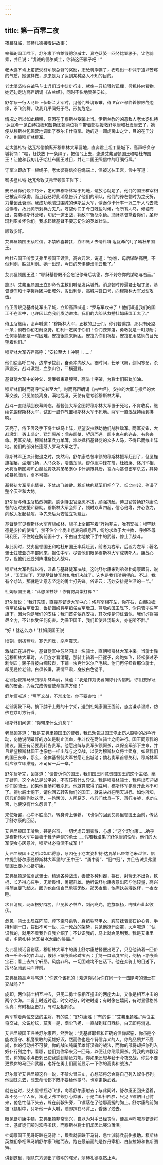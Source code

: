 ```yaml
---
---
---
```

title: 第一百零二夜
---






夜幕降临，莎赫札德接着讲故事：





幸福的国王陛下，舒尔康下令给假德尔威士、真老妖婆一匹努比亚骡子，让他骑乘，并且说：“虔诚的德尔威士，你骑这匹骡子吧！”

老太婆不肯上前接受舒尔康总督的奖励，拒绝骑乘骡子，表现出一种诚于追求苦炼的气质，她这样做，原来是为了达到某种路人不知的目的。

老太婆坚持在战马与士兵们当中徒步行走，就像一只狡猾的狐狸，伺机扑向猎物。她还边走边高声朗诵《古兰经》，同时不住地赞美安拉。

舒尔康一行人马赶上伊斯兰大军时，见他们处境艰难，侍卫官正濒临着惨败的边缘，矛飞剑舞，敌我几乎同归于尽，形势危急。

情况之所以如此糟糕，原因在于穆斯林受骗上当。伊斯兰教的凶恶敌人老太婆札特·达瓦希一见白赫拉姆和鲁斯图姆两位将军带着部队援救舒尔康和杜姆康去了，她便从穆斯林包围营地调出了泰尔卡什将军。她的这一调虎离山之计，目的在于分化、削弱穆斯林援军。

老太婆札特·达瓦希偷偷离开穆斯林大军营地，直奔君士坦丁堡城下，高声呼唤守城将领：“喂，赶快放下一条绳子，把信吊上去，速送艾弗里顿国王和哈杜布国王！让他和我的儿子哈杜布国王过目，井让二国王照信中的叮嘱行事。”

守军立即放下一根绳子，老太婆将信拴在绳端上，信被送往王宫，信中写道：


智多星札特·达瓦希致艾弗里顿国王陛下：

我已替你们设下巧计，定可置穆斯林军于死地，请放心就是了。他们的国王和宰相已被我军俘虏，而且我已将此消息告诉了他们的军队，他们的锋芒顿时为之夭折，力量因此衰弱。我成功地骗过围城的伊斯兰大军，诱泰尔卡什率一万二千人马去救被俘者，故此间所剩兵力无几。万望你们于今日晚些时候，令所有人马，倾城而出，突袭穆斯林营帐，切记一道出战，将敌军斩尽杀绝。耶稣基督望着你们，圣母玛利亚关怀你们。我求耶稣基督不要忘记你的英雄壮举。

顺致安好。



艾弗里顿国王读过信，不禁欣喜若狂，立即派人去请札特·达瓦希的儿子哈杜布国王。

哈杜布国王听罢艾弗里顿国王读信，高兴异常，说道：“你瞧，母后谋略高明，不似利剑，胜过利剑。她一出现，今日的恐惧便烟消云散了。”

艾弗里顿国王说：“耶稣基督既不会忘记你母后功德，亦不剥夺你的谋略与吝啬。”

旋即，艾弗里顿国王立即命令主教们喊话发兵城外。消息顿时传遍君士坦丁堡，基督徒军和十字架兵团冲出城外，拔出利剑，高喊冲锋口号，向穆斯林大军发动攻击。

侍卫官眼见基督徒军出了城，立即高声喊道：“罗马军攻来了！他们知道我们的国王不在军中，也许因此向我们发动进攻。我们的大部队救援杜姆康国王去了。”

侍卫官继续，高声喊道：“穆斯林大军，正教的卫士们，你们若逃跑，那只有死路一条；倘若你们忍耐坚持，胜利一定属于你们！你们要知道，勇敢就是一时忍耐；任何事情都是一时困难，安拉很快来解困。安拉为你们祝福，安拉在用慈悯的目光望着你们。”

穆斯林大军齐声高呼：“安拉至大！冲啊！……”

他们边高呼口号，边举矛拔剑，奋勇冲向敌人。霎时间，长矛飞舞，剑闪寒光，杀声震天，战斗激烈，血染山谷，尸横遍野。

基督徒大军中的神父、清廉者束紧腰带，高举十字架，为将士们鼓劲加油。

穆斯林们时而高呼“安拉至大”，时而高声朗诵《古兰经》。安拉的大军与撒旦的大军交战，只见脑袋离身，满地乱滚，天使有意考验穆斯林大军。

战斗一直继续到夜幕降临。基督徒大军企图将穆斯林大军置于死地，不肯收兵，继续包围穆斯林大军，试图一鼓作气置穆斯林大军于死地。两军一直激战持续到拂晓。

天亮了，侍卫官及手下将士纵马上阵，期望安拉默助他们战胜敌军。两军交锋，大战激烈。勇士坚定，猛烈厮杀；懦夫胆怯，望风而逃。胆小鬼有的逃去，有的丧命。两军交战，穆斯林军兵力单薄，难以抵挡基督徒的众多人马，不得已而撤出阵地。他们的部分帐篷落入罗马大军之手。

穆斯林军正决计撤退之时，突然间，舒尔康总督率领的穆斯林援军赶到了，但见旌旗招展，尘烟飞扬，人马众多，浩浩荡荡。舒尔康冲锋在前，杜姆康、佟丹宰相、大将鲁斯图姆和白赫拉姆及其弟弟泰尔卡什紧跟其后，奋力向基督徒军杀去，其势如暴风骤雨，勇不可挡。

基督徒大军见此情景，不禁魂飞魄散。穆斯林的精英们相会了。烟尘四起，弥漫了整个天空和大地。

舒尔康与侍卫官热烈拥抱，感谢侍卫官坚忍不拔，顽强抗敌。侍卫官赞扬舒尔康总督的及时支援和帮助。穆斯林大军会师了，顿时欢声四起，信心倍增，齐心协力，向敌人发起猛攻，争先恐后为安拉立功建业。

基督徒军见穆斯林大军旌旗如林，旗子上全都写着“万物非主，唯有安拉；穆罕默德是安拉的使者”，禁不住个个发出悲哀的叹息声，纷纷求救于大主教，呼唤圣母玛利亚，不住地在胸前画十字，不由自主地放下手中的武器，停止了战斗。

与此同时，艾弗里顿国王和哈杜布国王率兵赶到，前者为右军，后者为左军；著名骑士拉威亚亦率部同来，担任中军。尽管他们眼见穆斯林大军成势吓人，胆战心惊，但他们还是列阵准备投入战斗。

穆斯林大军列阵以待，准备与基督徒军决战。这时舒尔康来到弟弟杜姆康跟前，说道：“国王陛下，无疑基督徒军想和我们决战了。这也是我们所期望的。不过，我有个想法，那就是让意志坚定的勇士打先锋。俗语云：巧妙安排是生活的一半。”

杜姆康国王说：“此想法甚妙！你有何具体打算？”

舒尔康说：“我打先锋，直撞基督徒大军中心；佟丹宰相在左，你在右，白赫拉姆将军担任右军后卫，鲁斯图姆将军担任左军后卫。尊敬的国王陛下，你只管守在军旗下，因为你是我们的支柱；我们首先依靠安拉，其次便是仰仗着你。我们必将竭尽全力，不让你受任何伤害。为保卫国王，我们即使赴汤蹈火，亦在所不辞。”

“好！就这么办！”杜姆康国王说，

顷刻，剑拔弩张，寒光闪烁，杀声震天。

激战正在进行中，基督徒军中忽然闪出一名骑士，直朝穆斯林大军冲来。当骑士靠近穆斯林大军时，人们方才看清楚，那骑士骑着一匹骡子，奔跑如飞，轻松躲过矛刺剑击；骡子背披白绸鞍辔，下铺一块克什米尔产毛毯。他们再仔细看那位骑士，却见是位老翁，白须长垂，表情严肃，身披白色铠甲。

老翁扬鞭策马来到穆斯林军前，喊道：“我是作为使者向你们传信的，你们要保证我的安全，为我完成传信使命提供方便！”

舒尔康喊道：“两军交战，不杀来使。你不要害怕！”

老翁离鞍下马，摘下脖子上戴的十字架，送到杜姆康国王面前，态度谦恭温顺，仿佛在求对方行善。

穆斯林们问道：“你带来什么消息？”

老翁回答道：“我是艾弗里顿国王的使者，我已劝告过国王停止伤人毁物的战争行动，向他说明最好的办法是制止流血，争斗仅在两位骑士之间进行。国王同意我的建议。国王有话要我转告贵军。他愿出阵与贵军头领厮杀，以保全军部下生命，并且希望穆斯林国王也像他一样出阵与之交战，以便为穆斯林众将士赎身。如果我们的国王丧命，那么，全体基督徒大军甘愿让出城池；倘若贵军首领失利，穆斯林军就应该立即撤退，不可留一兵一卒。”

舒尔康听完，回答道：“请告诉你的国王，我们国王同意贵国国王的这个主张。毫无疑问，这个办法是公平的，不应该有什么异议。我是穆斯林骑士，我将出阵迎战你们的骑士。如果他当场将我杀死，他就算取得了胜利，穆斯林军非离开此地不可了。德尔威士阁下，请你回去转告你们的国王，就说决战在明天进行。如你所知，因我们刚刚到达这里，一路跋涉，人困马乏，待我们休息一下，再行决战，成功与否，也便没有什么怨言了。”

来使听罢，心中不胜高兴，转身跨上骡鞍，飞也似的回到艾弗里顿国王面前，传达了舒尔康的回话。

艾弗里顿国王听后，甚是兴奋，一切忧虑云消雾散，心想：“这个舒尔康……确乎是穆斯林大军中最善于舞矛弄剑的勇士……假若我结果了舒尔康的性命，他们的大军便会心灰意冷，穆斯林必将溃不成军！”

艾弗里顿国王之所以如此得意，原因在于老太婆札特·达瓦希已经给他来过信，信中提到舒尔康是穆斯林大军里的“王中王”、“勇中勇”、“冠中冠”，并且告诫艾弗里顿国王要小心舒尔康。

艾弗里顿是位勇武骑士，精通各种战法，善使多种利器，投石、射箭无不出色，铁棍、长矛得心应手，无所畏惧，勇冠群雄。他听说舒尔康愿意出阵与他较量，高兴得简直要飞起来，因为他自信自己勇猛无敌。那天夜里，他痛饮美酒数杯，一夜安睡。

次日清晨，两军摆好阵势，但见长矛林立，剑闪寒光，旌旗飘扬，呐喊声此起彼伏。

忽见一骑士出现在阵前，胯下宝马良驹，身披铁环甲衣，胸前挂着宝石护心镜，手持利剑一口，摆出不可一世、决一死战的架势，只见他撩开面罩，大声喊道：“认识我的，就用不着我作自我介绍了；不认识我的，马上就会见到我。我是艾弗里顿，多蒙札特·达瓦希老太后的赐福。”

艾弗里顿话音剐落，穆斯林大军中的勇士舒尔康总督便出现了，只见他骑着一匹价值一千金币的白龙马，鞍鞯上镶嵌着珍珠宝石；手持一口印度宝剑，剑柄上亦嵌着宝石；看上去气宇轩昂，风度非凡，一切困难均不在话下。他在众骑士的目送下，策马急驰到两军阵前。

艾弗里顿高声叫骂道：“你这个该死的！难道你以为你在同一个一击即垮的骑士在交战吗？”

旋即，两位骑士相互冲去，只见二勇士像相互撞击的两座大山，又像是相互冲击的两个大海。二勇士时近时远，时交时分，时进时退；有时像在嬉闹，有时显得格外认真；有时相互击打，有时互相刺杀。

两军望着两位交战的主将，有的说：“舒尔康胜！”有的讲：“艾弗里顿胜。”两位主将交战，众说纷纭，莫衷一是，烟尘飞扬，一直战到红日西斜，白天即将消逝。

艾弗里顿国王呼唤舒尔康声，然后说：“凭基督耶稣和正确的信仰起誓，你虽是个能攻善守、机警果敢的英雄好汉，然而你也是个背信弃义的人。你的品质并不高尚，你的行动并不可赞。你的战法纯属英雄好汉者的战法，而你的部将却把你列入奴仆行列之中。看哪，他们为你牵来另一匹马，以便让你继续厮杀。凭我的宗教起誓，你的厮杀与击刺已使我感到精疲力竭。你如果还想与我于今夜交战，你就不要更换你的马匹和武器，也好在勇士们面前显示一下你的高贵和战法。”

舒尔康听艾弗里顿这样一说，不禁火冒三丈，心想部将怎会将自己列入奴仆行列。他回过头去，想去命令部下既不要给他换马，也别更换武器。

就在这时，艾弗里顿摇动飞镖，向着舒尔康射去；与此同时，舒尔康正回头望着，却不见一个人影，知道艾弗里顿存心欺骗，于是当即扭回脸，只见飞镖朝自己射来，他急忙低下头去，躲在前鞍头旁，飞镖落在了他那高挺的胸上。舒尔康的前胸被飞镖射中，只听他一声大喊，随即趴在马背上，昏迷了过去。

眼见舒尔康中镖，艾弗里顿非常高兴，自以为对手已经丧命，便高声呼喊基督徒将士，基督徒们顿时欢呼雀跃，而穆斯林将士们却因此哭泣落泪。

杜姆康国王见哥哥趴在马背上，眼看就要跌下马背，急忙派骑兵前往援助。穆斯林英雄们争相纵马朝舒尔康飞驰而去。跑在最前面的是佟丹宰相、白赫拉姆和鲁斯图姆。





讲到这里，眼见东方透出了黎明的曙光，莎赫札德戛然止声。